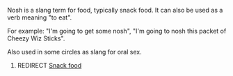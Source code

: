 Nosh is a slang term for food, typically snack food.  It can also be used as a verb meaning "to eat".

For example: "I'm going to get some nosh", "I'm going to nosh this packet of Cheezy Wiz Sticks".  

Also used in some circles as slang for oral sex.

#REDIRECT [[Snack food]]